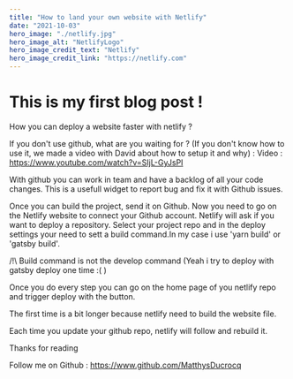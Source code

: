 ```yaml
---
title: "How to land your own website with Netlify"
date: "2021-10-03"
hero_image: "./netlify.jpg"
hero_image_alt: "NetlifyLogo"
hero_image_credit_text: "Netlify"
hero_image_credit_link: "https://netlify.com"
---
```


<div classname="prose m-auto">
<h1 classname="text-3xl text-white">This is my first blog post !</h1>

<p>How you can deploy a website faster with netlify ?

If you don't use github, what are you waiting for ?
(If you don't know how to use it, we made a video with David about how to setup it and why) :
Video : https://www.youtube.com/watch?v=SIjL-GyJsPI

With github you can work in team and have a backlog of all your code changes. This is a usefull widget to report bug and fix it with Github issues.

Once you can build the project, send it on Github. Now you need to go on the Netlify website to connect your Github account.
Netlify will ask if you want to deploy a repository. Select your project repo and in the deploy settings your need to sett a build command.In my case i use 'yarn build' or 'gatsby build'.

/!\ Build command is not the develop command (Yeah i try to deploy with gatsby deploy one time :( )

Once you do every step you can go on the home page of you netlify repo and trigger deploy with the button.

The first time is a bit longer because netlify need to build the website file.

Each time you update your github repo, netlify will follow and rebuild it.

Thanks for reading

Follow me on Github : https://www.github.com/MatthysDucrocq</p>

</div>
